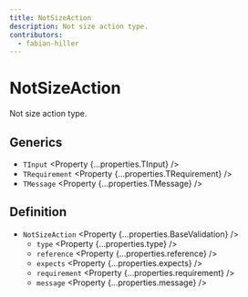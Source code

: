 ```yaml
---
title: NotSizeAction
description: Not size action type.
contributors:
  - fabian-hiller
---
```



# NotSizeAction

Not size action type.

## Generics

- `TInput` <Property {...properties.TInput} />
- `TRequirement` <Property {...properties.TRequirement} />
- `TMessage` <Property {...properties.TMessage} />

## Definition

- `NotSizeAction` <Property {...properties.BaseValidation} />
  - `type` <Property {...properties.type} />
  - `reference` <Property {...properties.reference} />
  - `expects` <Property {...properties.expects} />
  - `requirement` <Property {...properties.requirement} />
  - `message` <Property {...properties.message} />
